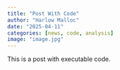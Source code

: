```yaml
---
title: "Post With Code"
author: "Harlow Malloc"
date: "2025-04-11"
categories: [news, code, analysis]
image: "image.jpg"
---
```


This is a post with executable code.
